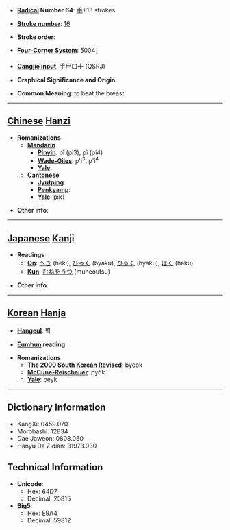 * '''[[Wiktionary:Chinese radical index| Radical]] Number 64''': [[Wiktionary:Chinese radical index 手|手]]+13 strokes

* '''[[Wiktionary:Chinese total strokes index|Stroke number]]''': [[Wiktionary:Chinese total strokes index 16|16]]

* '''Stroke order''': 

* '''[[Wiktionary:Chinese four corner index|Four-Corner System]]''': 5004<sub>1</sub>

* '''[[Wiktionary:Chinese Cangjie index|Cangjie input]]''': 手尸口十 (QSRJ)

* '''Graphical Significance and Origin''': 

* '''Common Meaning''': to beat the breast

----

== [[Chinese]] [[Hanzi]] ==

* '''Romanizations'''
** '''[[Mandarin]]'''
*** '''[[Pinyin]]''': pǐ (pi3), pì (pi4)
*** '''[[Wade-Giles]]''': p'i<sup>3</sup>, p'i<sup>4</sup>
*** '''[[Yale]]''': 
** '''[[Cantonese]]'''
*** '''[[Jyutping]]''':
*** '''[[Penkyamp]]''': 
*** '''[[Yale]]''': pik1

* '''Other info''': 

----

== [[Japanese]] [[Kanji]] ==

* '''Readings'''
** '''[[On]]''': [[へき]] (heki), [[びゃく]] (byaku), [[ひゃく]] (hyaku), [[はく]] (haku)
** '''[[Kun]]''': [[むねをうつ]] (muneoutsu)

* '''Other info''':  

----

== [[Korean]] [[Hanja]] ==

* '''[[Hangeul]]''': 벽

* '''[[Eumhun]] reading''': 

* '''Romanizations'''
** '''[[The 2000 South Korean Revised Romanization|The 2000 South Korean Revised]]''': byeok
** '''[[McCune-Reischauer]]''': pyŏk
** '''[[Yale]]''': peyk

----

== Dictionary Information ==

* KangXi: 0459.070
* Morobashi: 12834
* Dae Jaweon: 0808.060
* Hanyu Da Zidian: 31973.030

== Technical Information ==

* '''Unicode''':
** Hex: 64D7
** Decimal: 25815
* '''Big5''':
** Hex: E9A4
** Decimal: 59812